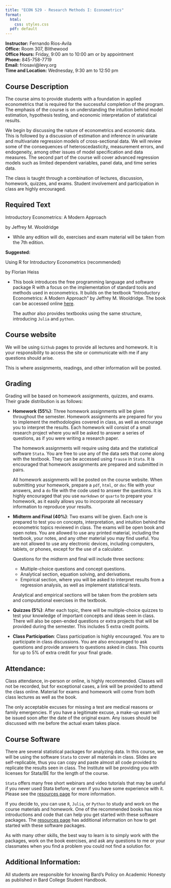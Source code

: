 ```yaml
---
title: "ECON 529 - Research Methods I: Econometrics"
format:
  html:
    css: styles.css
  pdf: default
---
```


**Instructor:** Fernando Rios-Avila  
**Office:** Room 307, Blithewood  
**Office Hours:** Friday, 9:00 am to 10:00 am or by appointment  
**Phone:** 845-758-7719  
**Email:** friosavi@levy.org  
**Time and Location:** Wednesday, 9:30 am to 12:50 pm  

## Course Description

The course aims to provide students with a foundation in applied econometrics that is required for the successful completion of the program. The emphasis of the course is on understanding the intuition behind model estimation, hypothesis testing, and economic interpretation of statistical results.

We begin by discussing the nature of econometrics and economic data. This is followed by a discussion of estimation and inference in univariate and multivariate regression models of cross-sectional data. We will review some of the consequences of heteroscedasticity, measurement errors, and endogeneity, among other issues of model specification and data measures. The second part of the course will cover advanced regression models such as limited dependent variables, panel data, and time series data.

The class is taught through a combination of lectures, discussion, homework, quizzes, and exams. Student involvement and participation in class are highly encouraged.

## Required Text

Introductory Econometrics: A Modern Approach

by Jeffrey M. Wooldridge

- While any edition will do, exercises and exam material will be taken from the 7th edition.

**Suggested:**

Using R for Introductory Econometrics (recommended)

by Florian Heiss

- This book introduces the free programming language and software package R with a focus on the implementation of standard tools and methods used in econometrics. It builds on the textbook "Introductory Econometrics: A Modern Approach" by Jeffrey M. Wooldridge. The book can be accessed online [here](https://www.urfie.net/).

  The author also provides textbooks using the same structure, introducing `Julia` and `python`.

## Course website

We will be using `Github` pages to provide all lectures and homework. It is your responsibility to access the site or communicate with me if any questions should arise.

This is where assignments, readings, and other information will be posted.

## Grading

Grading will be based on homework assignments, quizzes, and exams. Their grade distribution is as follows:

* **Homework (55%)**: Three homework assignments will be given throughout the semester. Homework assignments are prepared for you to implement the methodologies covered in class, as well as encourage you to interpret the results. Each homework will consist of a small research project where you will be asked to answer a series of questions, as if you were writing a research paper.

  The homework assignments will require using data and the statistical software `Stata`. You are free to use any of the data sets that come along with the textbook. They can be accessed using `frause` in `Stata`. It is encouraged that homework assignments are prepared and submitted in pairs.

  All homework assignments will be posted on the course website. When submitting your homework, prepare a `pdf`, `html`, or `doc` file with your answers, and a `do` file with the code used to answer the questions. It is highly encouraged that you use `markdown` or `quarto` to prepare your homework, as it easily allows you to incorporate all necessary information to reproduce your results.

* **Midterm and Final (40%)**: Two exams will be given. Each one is prepared to test you on concepts, interpretation, and intuition behind the econometric topics reviewed in class. The exams will be open book and open notes. You are allowed to use any printed material, including the textbook, your notes, and any other material you may find useful. You are not allowed to use any electronic devices, including computers, tablets, or phones, except for the use of a calculator.

  Questions for the midterm and final will include three sections:
    - Multiple-choice questions and concept questions.
    - Analytical section, equation solving, and derivations.
    - Empirical section, where you will be asked to interpret results from a regression analysis, as well as implement statistical tests.

  Analytical and empirical sections will be taken from the problem sets and computational exercises in the textbook.

* **Quizzes (5%)**: After each topic, there will be multiple-choice quizzes to test your knowledge of important concepts and ideas seen in class. There will also be open-ended questions or extra projects that will be provided during the semester. This includes 5 extra credit points.

* **Class Participation**: Class participation is highly encouraged. You are to participate in class discussions. You are also encouraged to ask questions and provide answers to questions asked in class. This counts for up to 5% of extra credit for your final grade.

## Attendance:

Class attendance, in-person or online, is highly recommended. Classes will not be recorded, but for exceptional cases, a link will be provided to attend the class online. Material for exams and homework will come from both class lectures as well as the book.

The only acceptable excuses for missing a test are medical reasons or family emergencies. If you have a legitimate excuse, a make-up exam will be issued soon after the date of the original exam. Any issues should be discussed with me before the actual exam takes place.

## Course Software

There are several statistical packages for analyzing data. In this course, we will be using the software `Stata` to cover all materials in class. Slides are self-replicable, thus you can copy and paste almost all code provided to replicate the results seen in class. The Institute will be providing you with licenses for Stata/BE for the length of the course.

`Stata` offers many free short webinars and video tutorials that may be useful if you never used Stata before, or even if you have some experience with it. Please see the [resources page](../resources.qmd) for more information.

If you decide to, you can use `R`, `Julia`, or `Python` to study and work on the course materials and homework. One of the recommended books has nice introductions and code that can help you get started with these software packages. The [resources page](../resources.qmd) has additional information on how to get started with these software packages.

As with many other skills, the best way to learn is to simply work with the packages, work on the book exercises, and ask any questions to me or your classmates when you find a problem you could not find a solution for.

## Additional Information:

All students are responsible for knowing Bard’s Policy on Academic Honesty as published in Bard College Student Handbook.
